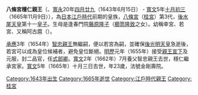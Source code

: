 
'''八條宮穩仁親王'''（{{lang|ja|はちじょうのみや やすひとしんのう}}、[[寬永|寬永]]20年[[四月廿九|四月廿九]]（1643年6月15日） - [[寬文|寬文]]5年[[十月初三|十月初三]]（1665年11月9日）），為[[日本|日本]][[江戶時代|江戶時代]]前期的皇族，[[八條宮|八條宮]]（[[桂宮|桂宮]]）第3代，[[後水尾天皇|後水尾天皇]]第十一[[皇子|皇子]]。生母是逢春門院[[櫛笥隆子|藤原隆子]]（[[櫛笥隆致|櫛笥隆致]]之女）。幼稱幸宮、若宮、又稱阿古麿（{{lang|ja|あこまろ}}）。

[[承應|承應]]3年（1654年）[[八條宮智忠親王|智忠親王]]無繼嗣，便以若宮為嗣，並確保[[後光明天皇|後光明天皇]]急逝後，若宮可以成為皇位候補者，避免皇位斷絕。[[明歷|明歷]]元年（1655年）接受[[親王宣下|親王宣下]]及元服，封二品官，任[[式部省|式部卿]]。[[寬文|寬文]]2年（1662年）7月養父智忠親王去世，穩仁繼承宮家。[[寬文|寬文]]5年（1665年）十月三日去世，年23歲，法號金剛壽院。

{{start box}}
{{s-before|[[八條宮智忠親王|智忠親王]]}}
{{s-title|[[八條宮|八條宮]]家第3代當主|1662年7月—1665年11月9日}}
{{s-after|[[八條宮長仁親王|長仁親王]]}}
{{end box}}

[[Category:1643年出生|Category:1643年出生]]
[[Category:1665年逝世|Category:1665年逝世]]
[[Category:江戶時代親王|Category:江戶時代親王]]

[[Category:桂宮|Category:桂宮]]


{{Japan-emperor-stub}}